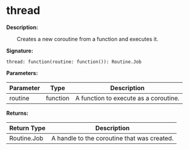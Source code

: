# thread

**Description:**

&emsp;&emsp;Creates a new coroutine from a function and executes it.

**Signature:**
```tl
thread: function(routine: function()): Routine.Job
```

**Parameters:**

| Parameter | Type | Description |
| --- | --- | --- |
| routine | function | A function to execute as a coroutine. |

**Returns:**

| Return Type | Description |
| --- | --- |
| Routine.Job | A handle to the coroutine that was created. |